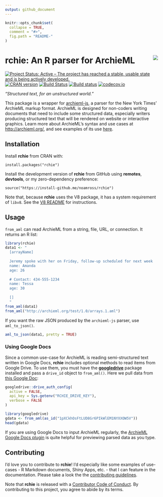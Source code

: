 ```yaml
---
output: github_document
---
```

<!-- README.md is generated from README.Rmd. Please edit that file -->

``` r
knitr::opts_chunk$set(
  collapse = TRUE,
  comment = "#>",
  fig.path = "README-"
)
```

# rchie: An R parser for ArchieML <img src="man/figures/logo.png" align="right" />

[![Project Status: Active – The project has reached a stable, usable state and is being actively developed.](https://www.repostatus.org/badges/latest/active.svg)](https://www.repostatus.org/#active)
[![CRAN version](http://www.r-pkg.org/badges/version/rchie)](https://cran.r-project.org/package=rchie)
[![Build
Status](https://travis-ci.org/noamross/rchie.svg?branch=master)](https://travis-ci.org/noamross/rchie)
[![Build
status](https://ci.appveyor.com/api/projects/status/osig88jvixel2taa/branch/master?svg=true)](https://ci.appveyor.com/project/NoamRoss/rchie/branch/master)
[![codecov.io](https://codecov.io/github/noamross/rchie/coverage.svg?branch=master)](https://codecov.io/github/noamross/rchie?branch=master)

*"Structured text, for an unstructured world."*

This package is a wrapper for
[archieml-js](https://github.com/newsdev/archieml-js), a parser for the New York
Times' ArchieML markup format. ArchieML is designed for
non-coders writing documents that need to include some structured data, especially
writers producing structured text that will be rendered on website or interactive graphics.
Learn more about ArchieML's syntax and use cases at <http://archieml.org/>, and
see examples of its use [here](https://awards.journalists.org/entries/archieml/).


## Installation

Install **rchie** from CRAN with:

    install.packages("rchie")
    
Install the development version of **rchie** from GitHub using **remotes**,
**devtools**, or my zero-dependency preference:

    source("https://install-github.me/noamross/rchie")

Note that, because **rchie** uses the V8 package, it has a system requirement of
`libv8`. See the [V8 README](https://github.com/jeroen/V8#v8) for instructions.

## Usage

`from_aml` can read ArchieML from a string, file, URL, or connection. It returns
an R list:

```r
library(rchie)
data1 <- "
  [arrayName]
  
  Jeremy spoke with her on Friday, follow-up scheduled for next week
  name: Amanda
  age: 26
  
  # Contact: 434-555-1234
  name: Tessa
  age: 30
  
  []
  "
from_aml(data1)
from_aml("http://archieml.org/test/1.0/arrays.1.aml")

``` 


If you want the raw JSON produced by the `archieml-js` parser, use
`aml_to_json()`.

``` r
aml_to_json(data1, pretty = TRUE)
```

### Using Google Docs

Since a common use-case for ArchieML is reading semi-structured text written in
Google Docs, **rchie** includes optional methods to read items from Google
Drive. To use them, you must have the
[**googledrive**](https://googledrive.tidyverse.org/) package installed and pass
a `drive_id` object to `from_aml()`. Here we pull data from [this Google Doc](https://drive.google.com/open?id=1oYHXxvzscBBSBhd6xg5ckUEZo3tLytk9zY0VV_Y7SGs):

``` r
googledrive::drive_auth_config(
  active = FALSE,
  api_key = Sys.getenv("RCHIE_DRIVE_KEY"),
  verbose = FALSE
)
```


``` r
library(googledrive)
gdata <- from_aml(as_id("1pXCkhOsFtLUD8Gr6PIkWlEM1NYXXOW5V"))
head(gdata)
```

If you are using Google Docs to input ArchieML regularly, the [ArchieML Google
Docs plugin](https://chrome.google.com/webstore/detail/archieml/jelifjgbakgjapbobohocpbpdoiljokp)
is quite helpful for previewing parsed data as you type.

## Contributing 
I'd love you to contribute to **rchie**! I'd especially like some examples of
use-cases - R Markdown documents, Shiny Apps, etc. - that I can feature in the
documentation. Please take a look the the [contributing
guidelines](CONTRIBUTING.md).

Note that **rchie** is released with a [Contributor Code of
Conduct](CODE_OF_CONDUCT.md). By contributing to this project, you agree to
abide by its terms.
